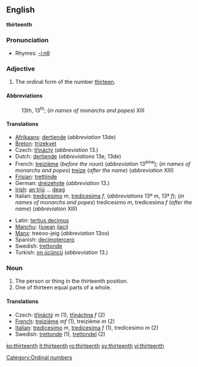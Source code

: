 ==English==
'''thirteenth'''

===Pronunciation===
*Rhymes: [[Rhymes:English:-iːnθ|-iːnθ]]

===Adjective===

# The ordinal form of the number [[thirteen]].

====Abbreviations====
:13th, 13<sup>th</sup>; (''in names of monarchs and popes'') XIII

====Translations====
{{top}}
* [[Afrikaans]]: [[dertiende]] (''abbreviation'' 13de)
* [[Breton]]: [[trizekvet]]
* Czech: [[třináctý]] (''abbreviation'' 13.)
* Dutch: [[dertiende]] (''abbreviations'' 13e, 13de)
* French: [[treizième]] (''before the noun'') (''abbreviation'' 13<sup>ème</sup>); (''in names of monarchs and popes'') [[treize]] (''after the name'') (''abbreviation'' XIII)
* [[Frisian]]: [[trettjinde]]
* German: [[dreizehnte]] (''abbreviation'' 13.)
* [[Irish]]: [[an triú]] ... [[deag]]
* Italian: [[tredicesimo]] ''m'', [[tredicesima]] ''f'', (''abbreviations'' 13º ''m'', 13ª ''f''); (''in names of monarchs and popes'') tredicesimo ''m'', tredicesima ''f'' (''after the name'') (''abbreviation'' XIII)
{{mid}}
* Latin: [[tertius decimus]]
* [[Manchu]]: ([[juwan]] [[ilaci]])
* [[Manx]]: treeoo-jeig (''abbreviation'' 13oo)
* Spanish: [[decimotercero]]
* Swedish: [[trettonde]]
* Turkish: [[on üçüncü]] (''abbreviation'' 13.)
{{bottom}}

===Noun===

#The person or thing in the thirteenth position.
#One of thirteen equal parts of a whole.

====Translations====

*Czech: [[třináctý]] ''m'' (1), [[třináctina]] ''f'' (2)
*[[French]]: [[treizième]] ''mf'' (1), treizième ''m'' (2)
*[[Italian]]: [[tredicesimo]] ''m'', [[tredicesima]] ''f'' (1), tredicesimo ''m'' (2)
*Swedish: [[trettonde]] (1), [[trettondel]] (2)

[[Category:Ordinal numbers]]

[[ko:thirteenth]]
[[it:thirteenth]]
[[ro:thirteenth]]
[[sv:thirteenth]]
[[vi:thirteenth]]